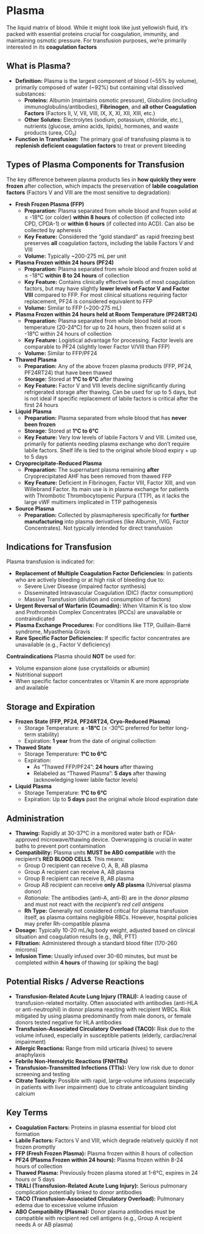 # Plasma {-}

The liquid matrix of blood. While it might look like just yellowish fluid, it's packed with essential proteins crucial for coagulation, immunity, and maintaining osmotic pressure. For transfusion purposes, we're primarily interested in its **coagulation factors**

## **What is Plasma?** {-}

*   **Definition:** Plasma is the largest component of blood (~55% by volume), primarily composed of water (~92%) but containing vital dissolved substances:
    *   **Proteins:** Albumin (maintains osmotic pressure), Globulins (including immunoglobulins/antibodies), **Fibrinogen**, and **all other Coagulation Factors** (Factors II, V, VII, VIII, IX, X, XI, XII, XIII, etc.)
    *   **Other Solutes:** Electrolytes (sodium, potassium, chloride, etc.), nutrients (glucose, amino acids, lipids), hormones, and waste products (urea, CO₂)
*   **Function in Transfusion:** The primary goal of transfusing plasma is to **replenish deficient coagulation factors** to treat or prevent bleeding

## **Types of Plasma Components for Transfusion** {-}

The key difference between plasma products lies in **how quickly they were frozen** after collection, which impacts the preservation of **labile coagulation factors** (Factors V and VIII are the most sensitive to degradation):

*   **Fresh Frozen Plasma (FFP)**
    *   **Preparation:** Plasma separated from whole blood and frozen solid at ≤ -18°C (or colder) **within 8 hours** of collection (if collected into CPD, CPDA-1) or **within 6 hours** (if collected into ACD). Can also be collected by apheresis
    *   **Key Feature:** Considered the "gold standard" as rapid freezing best preserves **all** coagulation factors, including the labile Factors V and VIII
    *   **Volume:** Typically ~200-275 mL per unit

*   **Plasma Frozen within 24 hours (PF24)**
    *   **Preparation:** Plasma separated from whole blood and frozen solid at ≤ -18°C **within 8 to 24 hours** of collection
    *   **Key Feature:** Contains clinically effective levels of most coagulation factors, but may have slightly **lower levels of Factor V and Factor VIII** compared to FFP. For most clinical situations requiring factor replacement, PF24 is considered equivalent to FFP
    *   **Volume:** Similar to FFP (~200-275 mL)

*   **Plasma Frozen within 24 hours held at Room Temperature (PF24RT24)**
    *   **Preparation:** Plasma separated from whole blood held at room temperature (20-24°C) for up to 24 hours, then frozen solid at ≤ -18°C within 24 hours of collection
    *   **Key Feature:** Logistical advantage for processing. Factor levels are comparable to PF24 (slightly lower Factor V/VIII than FFP)
    *   **Volume:** Similar to FFP/PF24

*   **Thawed Plasma**
    *   **Preparation:** Any of the above frozen plasma products (FFP, PF24, PF24RT24) that have been thawed
    *   **Storage:** Stored at **1°C to 6°C** after thawing
    *   **Key Feature:** Factor V and VIII levels decline significantly during refrigerated storage after thawing. Can be used for up to 5 days, but is not ideal if specific replacement of labile factors is critical after the first 24 hours

*   **Liquid Plasma**
    *   **Preparation:** Plasma separated from whole blood that has **never been frozen**
    *   **Storage:** Stored at **1°C to 6°C**
    *   **Key Feature:** Very low levels of labile Factors V and VIII. Limited use, primarily for patients needing plasma exchange who don't require labile factors. Shelf life is tied to the original whole blood expiry + up to 5 days

*   **Cryoprecipitate-Reduced Plasma**
    *   **Preparation:** The supernatant plasma remaining **after** Cryoprecipitated AHF has been removed from thawed FFP
    *   **Key Feature:** Deficient in Fibrinogen, Factor VIII, Factor XIII, and von Willebrand Factor. Its main use is in plasma exchange for patients with Thrombotic Thrombocytopenic Purpura (TTP), as it lacks the large vWF multimers implicated in TTP pathogenesis

*   **Source Plasma**
    *   **Preparation:** Collected by plasmapheresis specifically for **further manufacturing** into plasma derivatives (like Albumin, IVIG, Factor Concentrates). Not typically intended for direct transfusion

## **Indications for Transfusion** {-}

Plasma transfusion is indicated for:

*   **Replacement of Multiple Coagulation Factor Deficiencies:** In patients who are actively bleeding or at high risk of bleeding due to:
    *   Severe Liver Disease (impaired factor synthesis)
    *   Disseminated Intravascular Coagulation (DIC) (factor consumption)
    *   Massive Transfusion (dilution and consumption of factors)
*   **Urgent Reversal of Warfarin (Coumadin):** When Vitamin K is too slow and Prothrombin Complex Concentrates (PCCs) are unavailable or contraindicated
*   **Plasma Exchange Procedures:** For conditions like TTP, Guillain-Barré syndrome, Myasthenia Gravis
*   **Rare Specific Factor Deficiencies:** If specific factor concentrates are unavailable (e.g., Factor V deficiency)

**Contraindications** Plasma should **NOT** be used for:

*   Volume expansion alone (use crystalloids or albumin)
*   Nutritional support
*   When specific factor concentrates or Vitamin K are more appropriate and available

## **Storage and Expiration** {-}

*   **Frozen State (FFP, PF24, PF24RT24, Cryo-Reduced Plasma)**
    *   Storage Temperature: **≤ -18°C** (≤ -30°C preferred for better long-term stability)
    *   Expiration: **1 year** from the date of original collection
*   **Thawed State**
    *   Storage Temperature: **1°C to 6°C**
    *   Expiration:
        *   As "Thawed FFP/PF24": **24 hours** after thawing
        *   Relabeled as "Thawed Plasma": **5 days** after thawing (acknowledging lower labile factor levels)
*   **Liquid Plasma**
    *   Storage Temperature: **1°C to 6°C**
    *   Expiration: Up to **5 days** past the original whole blood expiration date

## **Administration** {-}

*   **Thawing:** Rapidly at 30-37°C in a monitored water bath or FDA-approved microwave/thawing device. Overwrapping is crucial in water baths to prevent port contamination
*   **Compatibility:** Plasma units **MUST be ABO compatible** with the recipient's **RED BLOOD CELLS**. This means:
    *   Group O recipient can receive O, A, B, AB plasma
    *   Group A recipient can receive A, AB plasma
    *   Group B recipient can receive B, AB plasma
    *   Group AB recipient can receive **only AB plasma** (Universal plasma donor)
    *   *Rationale:* The antibodies (anti-A, anti-B) are in the *donor plasma* and must not react with the *recipient's red cell antigens*
    *   **Rh Type:** Generally not considered critical for plasma transfusion itself, as plasma contains negligible RBCs. However, hospital policies may prefer Rh-compatible plasma
*   **Dosage:** Typically 10-20 mL/kg body weight, adjusted based on clinical situation and coagulation results (e.g., INR, PTT)
*   **Filtration:** Administered through a standard blood filter (170-260 microns)
*   **Infusion Time:** Usually infused over 30-60 minutes, but must be completed within **4 hours** of thawing (or spiking the bag)

## **Potential Risks / Adverse Reactions** {-}

*   **Transfusion-Related Acute Lung Injury (TRALI):** A leading cause of transfusion-related mortality. Often associated with antibodies (anti-HLA or anti-neutrophil) in donor plasma reacting with recipient WBCs. Risk mitigated by using plasma predominantly from male donors, or female donors tested negative for HLA antibodies
*   **Transfusion-Associated Circulatory Overload (TACO):** Risk due to the volume infused, especially in susceptible patients (elderly, cardiac/renal impairment)
*   **Allergic Reactions:** Range from mild urticaria (hives) to severe anaphylaxis
*   **Febrile Non-Hemolytic Reactions (FNHTRs)**
*   **Transfusion-Transmitted Infections (TTIs):** Very low risk due to donor screening and testing
*   **Citrate Toxicity:** Possible with rapid, large-volume infusions (especially in patients with liver impairment) due to citrate anticoagulant binding calcium

## **Key Terms** {-}

*   **Coagulation Factors:** Proteins in plasma essential for blood clot formation
*   **Labile Factors:** Factors V and VIII, which degrade relatively quickly if not frozen promptly
*   **FFP (Fresh Frozen Plasma):** Plasma frozen within 8 hours of collection
*   **PF24 (Plasma Frozen within 24 hours):** Plasma frozen within 8-24 hours of collection
*   **Thawed Plasma:** Previously frozen plasma stored at 1-6°C, expires in 24 hours or 5 days
*   **TRALI (Transfusion-Related Acute Lung Injury):** Serious pulmonary complication potentially linked to donor antibodies
*   **TACO (Transfusion-Associated Circulatory Overload):** Pulmonary edema due to excessive volume infusion
*   **ABO Compatibility (Plasma):** Donor plasma antibodies must be compatible with recipient red cell antigens (e.g., Group A recipient needs A or AB plasma)
